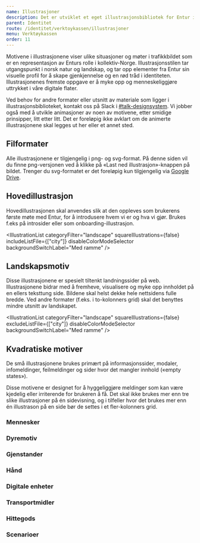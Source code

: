 ```yaml
---
name: Illustrasjoner
description: Det er utviklet et eget illustrasjonsbibliotek for Entur i samarbeid med SDG. Illustrasjonene kan brukes på alle type flater i Entur.
parent: Identitet
route: /identitet/verktoykassen/illustrasjoner
menu: Verktøykassen
order: 11
---
```




<PageHeader />

Motivene i illustrasjonene viser ulike situasjoner og møter i trafikkbildet som er en representasjon av Enturs rolle i kollektiv-Norge. Illustrasjonsstilen 
tar utgangspunkt i norsk natur og landskap, og tar opp elementer fra Entur sin visuelle profil for å skape gjenkjennelse og en rød tråd i identiteten. 
Illustrasjonenes fremste oppgave er å myke opp og menneskeliggjøre uttrykket i våre digitale flater.

Ved behov for andre formater eller utsnitt av materiale som ligger i illustrasjonsbiblioteket, kontakt oss på Slack i [#talk-designsystem](https://entur.slack.com/archives/C899QSPB7). 
Vi jobber også med å utvikle animasjoner av noen av motivene, etter smidige prinsipper, litt etter litt. Det er foreløpig ikke avklart om de animerte 
illustrasjonene skal legges ut her eller et annet sted.

## Filformater
Alle illustrasjonene er tilgjengelig i png- og svg-format. På denne siden vil du finne png-versjonen ved å klikke på «Last ned illustrasjon»-knappen på 
bildet. Trenger du svg-formatet er det foreløpig kun tilgjengelig via [Google Drive](https://drive.google.com/drive/folders/1Y85Rs4FvhhEt02kUd-U_ybzmEHJ_1tHi?usp=sharing).

## Hovedillustrasjon
Hovedillustrasjonen skal anvendes slik at den oppleves som brukerens første møte med Entur, for å introdusere hvem vi er og hva vi gjør. Brukes f.eks på 
introsider eller som onboarding-illustrasjon.

<IllustrationList categoryFilter="landscape" squareIllustrations={false} includeListFile={["city"]} disableColorModeSelector backgroundSwitchLabel="Med ramme" />

## Landskapsmotiv
Disse illustrasjonene er spesielt tiltenkt landningssider på web. Illustrasjonene bidrar med å fremheve, visualisere og myke opp innholdet på en ellers 
teksttung side. Bildene skal helst dekke hele nettsidens fulle bredde. Ved andre formater (f.eks. i to-kolonners grid) skal det benyttes mindre utsnitt 
av landskapet.

<IllustrationList categoryFilter="landscape" squareIllustrations={false} excludeListFile={["city"]} disableColorModeSelector backgroundSwitchLabel="Med ramme" />


## Kvadratiske motiver
De små illustrasjonene brukes primært på informasjonssider, modaler, infomeldinger, feilmeldinger og sider hvor det mangler innhold («empty states»).

Disse motivene er designet for å hyggeliggjøre meldinger som kan være kjedelig eller irriterende for brukeren å få. 
Det skal ikke brukes mer enn tre slike illustrasjoner på én sidevisning, og i tilfeller hvor det brukes mer enn én illustrason på en side 
bør de settes i et fler-kolonners grid.

### Mennesker
<IllustrationList categoryFilter="people" disableBackgroundSwitch />
<IllustrationList categoryFilter="entur staff" disableBackgroundSwitch />

### Dyremotiv
<IllustrationList categoryFilter="animals" />

### Gjenstander
<IllustrationList categoryFilter="objects" />

### Hånd
<IllustrationList categoryFilter="hands" />

### Digitale enheter
<IllustrationList categoryFilter="devices" disableBackgroundSwitch />

### Transportmidler
<IllustrationList categoryFilter="transport" disableBackgroundSwitch />

### Hittegods
<IllustrationList categoryFilter="travel" disableBackgroundSwitch />

### Scenarioer
<IllustrationList categoryFilter="scenario" disableBackgroundSwitch />
